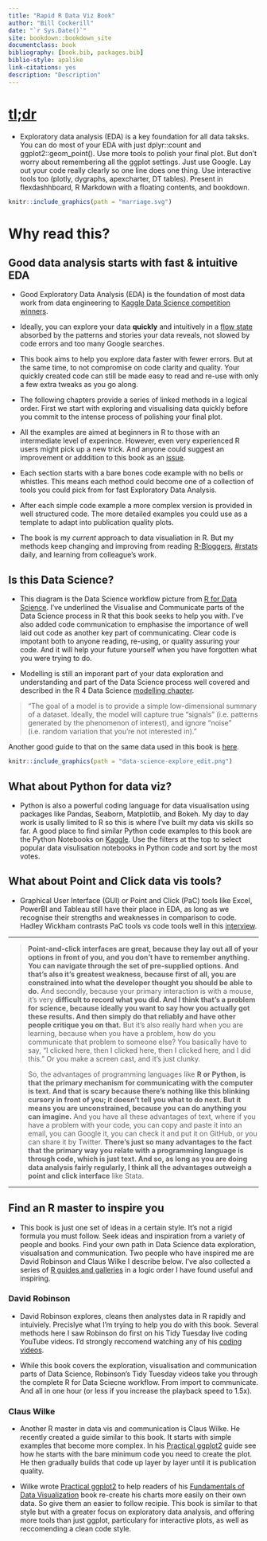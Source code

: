 ```yaml
--- 
title: "Rapid R Data Viz Book"
author: "Bill Cockerill"
date: "`r Sys.Date()`"
site: bookdown::bookdown_site
documentclass: book
bibliography: [book.bib, packages.bib]
biblio-style: apalike
link-citations: yes
description: "Description"
---
```


# [tl;dr](https://en.wiktionary.org/wiki/tl;dr)

* Exploratory data analysis (EDA) is a key foundation for all data taksks. You can do most of your EDA with just dplyr::count and ggplot2::geom_point(). Use more tools to polish your final plot. But don't worry about remembering all the ggplot settings. Just use Google. Lay out your code really clearly so one line does one thing. Use interactive tools too (plotly, dygraphs, apexcharter, DT tables). Present in flexdashhboard, R Markdown with a floating contents, and bookdown.  

```r
knitr::include_graphics(path = "marriage.svg") 
```

# Why read this?

## Good data analysis starts with fast & intuitive EDA

* Good Exploratory Data Analysis (EDA) is the foundation of most data work from data engineering to [Kaggle Data Science competition winners](http://blog.kaggle.com/category/winners-interviews/).

* Ideally, you can explore your data **quickly** and intuitively in a [flow state](https://en.wikipedia.org/wiki/Flow_(psychology)) absorbed by the patterns and stories your data reveals, not slowed by code errors and too many Google searches. 

* This book aims to help you explore data faster with fewer errors. But at the same time, to not compromise on code clarity and quality. Your quickly created code can still be made easy to read and re-use with only a few extra tweaks as you go along.

* The following chapters provide a series of linked methods in a logical order. First we start with exploring and visualising data quickly before you commit to the intense process of polishing your final plot. 

* All the examples are aimed at beginners in R to those with an intermediate level of experince. However, even very experienced R users might pick up a new trick. And anyone could suggest an improvement or adddition to this book as an [issue](https://github.com/billster45/rapid_r_data_vis_book/issues).

* Each section starts with a bare bones code example with no bells or whistles. This means each method could become one of a collection of tools you could pick from for fast Exploratory Data Analysis. 

* After each simple code example a more complex version is provided in well structured code. The more detailed examples you could use as a template to adapt into publication quality plots.

* The book is my *current* approach to data visualiation in R. But my methods keep changing and improving from reading [R-Bloggers](https://www.r-bloggers.com/), [#rstats](https://twitter.com/search?q=%23rstats&src=typd&lang=en) daily, and learning from colleague's work.

## Is this Data Science?

* This diagram is the Data Science workflow picture from [R for Data Science](https://r4ds.had.co.nz/introduction.html#what-you-will-learn). I've underlined the Visualise and Communicate parts of the Data Science process in R that this book seeks to help you with. I've also added code communication to emphasise the importance of well laid out code as another key part of communicating. Clear code is impotant both to anyone reading, re-using, or quality assuring your code. And it will help your future yourself when you have forgotten what you were trying to do.

* Modelling is still an imporant part of your data exploration and understanding and part of the Data Science process well covered and described in the R 4 Data Science [modelling chapter](https://r4ds.had.co.nz/model-intro.html). 

> "The goal of a model is to provide a simple low-dimensional summary of a dataset. Ideally, the model will capture true “signals” (i.e. patterns generated by the phenomenon of interest), and ignore “noise” (i.e. random variation that you’re not interested in)."

Another good guide to that on the same data used in this book is [here](http://rstudio-pubs-static.s3.amazonaws.com/224425_2c2a324004384953a3a7ac12e6d36c87.html).

```r
knitr::include_graphics(path = "data-science-explore_edit.png") 
```

## What about Python for data viz?

* Python is also a powerful coding language for data visualisation using packages like Pandas, Seaborn, Matplotlib, and Bokeh. My day to day work is usally limited to R so this is where I've built my data vis skills so far. A good place to find similar Python code examples to this book are the Python Notebooks on [Kaggle](https://www.kaggle.com/kernels). Use the filters at the top to select popular data visulisation notebooks in Python code and sort by the most votes. 

## What about Point and Click data vis tools? 

* Graphical User Interface (GUI) or Point and Click (PaC) tools like Excel, PowerBI and Tableau still have their place in EDA, as long as we recognise their strengths and weaknesses in comparison to code. Hadley Wickham contrasts PaC tools vs code tools well in this [interview](http://r-posts.com/advice-to-young-and-old-programmers-a-conversation-with-hadley-wickham/).

---

>**Point-and-click interfaces are great, because they lay out all of your options in front of you, and you don’t have to remember anything. You can navigate through the set of pre-supplied options. And that’s also it’s greatest weakness, because first of all, you are constrained into what the developer thought you should be able to do.** And secondly, because your primary interaction is with a mouse, it’s very **difficult to record what you did. And I think that’s a problem for science, because ideally you want to say how you actually got these results. And then simply do that reliably and have other people critique you on that.** But it’s also really hard when you are learning, because when you have a problem, how do you communicate that problem to someone else? You basically have to say, “I clicked here, then I clicked here, then I clicked here, and I did this.” Or you make a screen cast, and it’s just clunky. 

>So, the advantages of programming languages like **R or Python, is that the primary mechanism for communicating with the computer is text. And that is scary because there’s nothing like this blinking cursory in front of you; it doesn’t tell you what to do next. But it means you are unconstrained, because you can do anything you can imagine.** And you have all these advantages of text, where if you have a problem with your code, you can copy and paste it into an email, you can Google it, you can check it and put it on GitHub, or you can share it by Twitter. **There’s just so many advantages to the fact that the primary way you relate with a programming language is through code, which is just text. And so, as long as you are doing data analysis fairly regularly, I think all the advantages outweigh a point and click interface** like Stata.

---

## Find an R master to inspire you

* This book is just one set of ideas in a certain style. It's not a rigid formula you must follow. Seek ideas and inspiration from a variety of people and books. Find your own path in Data Science data exploration, visualsation and communication. Two people who have inspired me are David Robinson and Claus Wilke I describe below. I've also collected a series of [R guides and galleries](https://github.com/billster45/r-guides-and-galleries/blob/master/README.md) in a logic order I have found useful and inspiring.

### David Robinson

* David Robinson explores, cleans then analystes data in R rapidly and intuiviely. Precislye what I'm trying to help you do with this book. Several methods here I saw Robinson do first on his Tidy Tuesday live coding YouTube videos. I'd strongly reccomend watching any of his [coding videos](https://www.youtube.com/results?search_query=david+robinson+tidy+tuesday). 

* While this book covers the exploration, visualisation and communication parts of Data Science, Robinson's Tidy Tuesday videos take you through the complete R for Data Sciecne workflow. From import to communicate. And all in one hour (or less if you increase the playback speed to 1.5x).

### Claus Wilke

* Another R master in data vis and communication is Claus Wilke. He recently created a guide similar to this book. It starts with simple examples that become more complex. In his [Practical ggplot2](https://github.com/wilkelab/practicalgg) guide see how he starts with the bare minimum code you need to create the plot. He then gradually builds that code up layer by layer until it is publication quality. 

* Wilke wrote [Practical ggplot2](https://github.com/wilkelab/practicalgg) to help readers of his [Fundamentals of Data Visualization](https://serialmentor.com/dataviz/) book re-create his charts more easily on their own data. So give them an easier to follow recipie. This book is similar to that style but with a greater focus on exploratory data analysis, and offering more tools than just ggplot, particulary for interactive plots, as well as reccomending a clean code style.